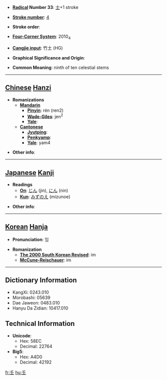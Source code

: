 * '''[[Wiktionary:Chinese radical index| Radical]] Number 33''': [[Wiktionary:Chinese radical index 士|士]]+1 stroke

* '''[[Wiktionary:Chinese total strokes index|Stroke number]]''': [[Wiktionary:Chinese total strokes index 4|4]]

* '''Stroke order''': 

* '''[[Wiktionary:Chinese four corner index|Four-Corner System]]''': 2010<sub>4</sub>

* '''[[Wiktionary:Chinese Cangjie index|Cangjie input]]''': 竹土 (HG)

* '''Graphical Significance and Origin''': 

* '''Common Meaning''': ninth of ten celestial stems

----

== [[Chinese]] [[Hanzi]] ==

* '''Romanizations'''
** '''[[Mandarin]]'''
*** '''[[Pinyin]]''': rén (ren2)
*** '''[[Wade-Giles]]''': jen<sup>2</sup>
*** '''[[Yale]]''': 
** '''[[Cantonese]]'''
*** '''[[Jyutping]]''':
*** '''[[Penkyamp]]''': 
*** '''[[Yale]]''': yam4

* '''Other info''': 

----

== [[Japanese]] [[Kanji]] ==

* '''Readings'''
** '''[[On]]''': [[じん]] (jin), [[にん]] (nin)
** '''[[Kun]]''': [[みずのえ]] (mizunoe)

* '''Other info''':  

----

== [[Korean]] [[Hanja]] ==

* '''Pronunciation''': 임

* '''Romanization'''
** '''[[The 2000 South Korean Revised Romanization|The 2000 South Korean Revised]]''': im
** '''[[McCune-Reischauer]]''': im

----

== Dictionary Information ==

* KangXi: 0243.010
* Morobashi: 05639
* Dae Jaweon: 0483.010
* Hanyu Da Zidian: 10417.010

== Technical Information ==

* '''Unicode''':
** Hex: 58EC
** Decimal: 22764
* '''Big5''':
** Hex: A4D0
** Decimal: 42192

[[fr:壬]]
[[hu:壬]]